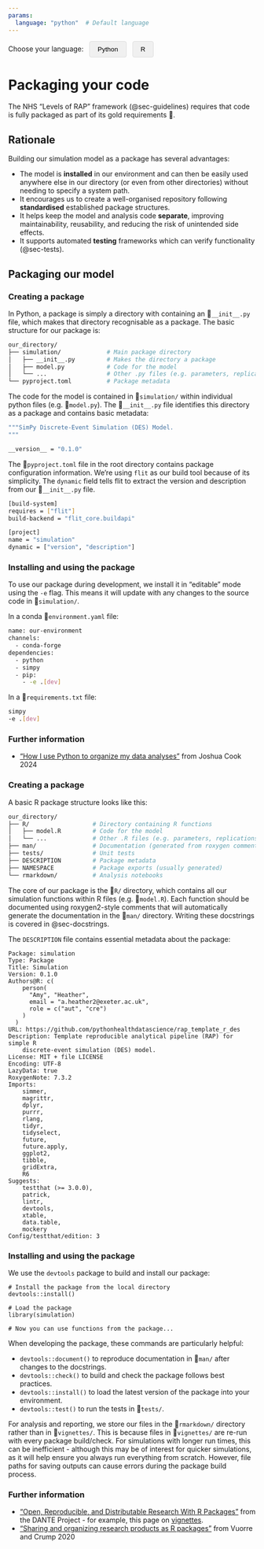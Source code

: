```yaml
---
params:
  language: "python"  # Default language
---
```


<div class="language-selector">
  Choose your language:&nbsp;&nbsp;
  <button class="language-button" onclick="setLanguage('python')">Python</button>
  <button class="language-button" onclick="setLanguage('r')">R</button>
</div>

<script>
function setLanguage(lang) {
  // Store the selected language in localStorage
  localStorage.setItem('preferredLanguage', lang);
  
  // Show/hide the appropriate content
  if (lang === 'python') {
    document.querySelectorAll('.python-content').forEach(el => el.style.display = 'block');
    document.querySelectorAll('.r-content').forEach(el => el.style.display = 'none');
  } else {
    document.querySelectorAll('.python-content').forEach(el => el.style.display = 'none');
    document.querySelectorAll('.r-content').forEach(el => el.style.display = 'block');
  }
}

// On page load, set the language based on localStorage or default to Python
document.addEventListener('DOMContentLoaded', function() {
  const lang = localStorage.getItem('preferredLanguage') || 'python';
  setLanguage(lang);
});
</script>

<style>
.language-button {
  padding: 8px 16px;
  margin-right: 8px;
  background-color: #f0f0f0;
  border: 1px solid #ddd;
  border-radius: 4px;
  cursor: pointer;
}
.language-button:hover {
  background-color: #e0e0e0;
}
</style>

# Packaging your code {#sec-package}

The NHS "Levels of RAP" framework (@sec-guidelines) requires that code is fully packaged as part of its gold requirements 🥇.

## Rationale

Building our simulation model as a package has several advantages:

* The model is **installed** in our environment and can then be easily used anywhere else in our directory (or even from other directories) without needing to specify a system path.
* It encourages us to create a well-organised repository following **standardised** established package structures.
* It helps keep the model and analysis code **separate**, improving maintainability, reusability, and reducing the risk of unintended side effects.
* It supports automated **testing** frameworks which can verify functionality (@sec-tests).

## Packaging our model

::: {.python-content}

### Creating a package

In Python, a package is simply a directory with containing an 📄`__init__.py` file, which makes that directory recognisable as a package. The basic structure for our package is:

```.bash
our_directory/
├── simulation/             # Main package directory
│   ├── __init__.py         # Makes the directory a package
│   ├── model.py            # Code for the model
│   └── ...                 # Other .py files (e.g. parameters, replications)
└── pyproject.toml          # Package metadata
```

The code for the model is contained in 📁`simulation/` within individual python files (e.g. 📄`model.py`). The 📄`__init__.py` file identifies this directory as a package and contains basic metadata:

```.bash
"""SimPy Discrete-Event Simulation (DES) Model.
"""

__version__ = "0.1.0"
```

The 📄`pyproject.toml` file in the root directory contains package configuration information. We're using `flit` as our build tool because of its simplicity. The `dynamic` field tells flit to extract the version and description from our 📄`__init__.py` file.

```.bash
[build-system]
requires = ["flit"]
build-backend = "flit_core.buildapi"

[project]
name = "simulation"
dynamic = ["version", "description"]
```

### Installing and using the package

<!--TODO: Update so this refers back to @sec-environment, and we are updating the environment created there, and have made some basic empty files here, which we test installing locally, so its an action-->

To use our package during development, we install it in "editable" mode using the `-e` flag. This means it will update with any changes to the source code in 📁`simulation/`.

In a conda 📄`environment.yaml` file:

```.bash
name: our-environment
channels:
  - conda-forge
dependencies:
  - python
  - simpy
  - pip:
    - -e .[dev]
```

In a 📄`requirements.txt` file:

```.bash
simpy
-e .[dev]
```

<!--TODO: add examples of scripts and .ipynb using the package, not just the env installation. perhaps it could be a package v.s. analysis section? Or just Analysis using this package. Same for R below. -->

### Further information

* ["How I use Python to organize my data analyses"](https://joshuacook.netlify.app/posts/2024-07-27_python-data-analysis-org/) from Joshua Cook 2024 

:::

::: {.r-content}

### Creating a package

A basic R package structure looks like this:

```.bash
our_directory/
├── R/                  # Directory containing R functions
│   ├── model.R         # Code for the model
│   └── ...             # Other .R files (e.g. parameters, replications)
├── man/                # Documentation (generated from roxygen comments)
├── tests/              # Unit tests
├── DESCRIPTION         # Package metadata
├── NAMESPACE           # Package exports (usually generated)
└── rmarkdown/          # Analysis notebooks
```

The core of our package is the 📁`R/` directory, which contains all our simulation functions within R files (e.g. 📄`model.R`). Each function should be documented using roxygen2-style comments that will automatically generate the documentation in the 📁`man/` directory. Writing these docstrings is covered in @sec-docstrings.

The `DESCRIPTION` file contains essential metadata about the package:

```
Package: simulation
Type: Package
Title: Simulation
Version: 0.1.0
Authors@R: c(
    person(
      "Amy", "Heather",
      email = "a.heather2@exeter.ac.uk",
      role = c("aut", "cre")
    )
  )
URL: https://github.com/pythonhealthdatascience/rap_template_r_des
Description: Template reproducible analytical pipeline (RAP) for simple R
    discrete-event simulation (DES) model.
License: MIT + file LICENSE
Encoding: UTF-8
LazyData: true
RoxygenNote: 7.3.2
Imports:
    simmer,
    magrittr,
    dplyr,
    purrr,
    rlang,
    tidyr,
    tidyselect,
    future,
    future.apply,
    ggplot2,
    tibble,
    gridExtra,
    R6
Suggests:
    testthat (>= 3.0.0),
    patrick,
    lintr,
    devtools,
    xtable,
    data.table,
    mockery
Config/testthat/edition: 3
```

### Installing and using the package

We use the `devtools` package to build and install our package:

```
# Install the package from the local directory
devtools::install()

# Load the package
library(simulation)

# Now you can use functions from the package...
```

When developing the package, these commands are particularly helpful:

* `devtools::document()` to reproduce documentation in 📁`man/` after changes to the docstrings.
* `devtools::check()` to build and check the package follows best practices.
* `devtools::install()` to load the latest version of the package into your environment.
* `devtools::test()` to run the tests in 📁`tests/`.

For analysis and reporting, we store our files in the 📁`rmarkdown/` directory rather than in 📁`vignettes/`. This is because files in 📁`vignettes/` are re-run with every package build/check. For simulations with longer run times, this can be inefficient - although this may be of interest for quicker simulations, as it will help ensure you always run everything from scratch. However, file paths for saving outputs can cause errors during the package build process.

<!--TODO: add a better context on what vignettes are, and how people talking about using r for research often mention putting your stuff in there -->

### Further information

* ["Open, Reproducible, and Distributable Research With R Packages"](https://dante-sttr.gitlab.io/r-open-science/) from the DANTE Project - for example, this page on [vignettes](https://dante-sttr.gitlab.io/r-open-science/reports-manuscripts.html).
* ["Sharing and organizing research products as R packages"](https://doi.org/10.3758/s13428-020-01436-x) from Vuorre and Crump 2020

:::

